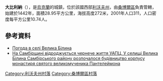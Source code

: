 <!-- 檔案不存在 [[Image:BILINA_MAGNUM_CHURCH.jpg|right]] -->

'''大比利納'''（{{lang-uk|Велика Білина}}），是[[烏克蘭|烏克蘭]]的城鎮，位於該國西部[[利沃夫州|利沃夫州]]，由[[桑博爾區|桑博爾區]]負責管轄，始建於1442年，面積28.95平方公里，海拔高度272米，2001年人口311，人口密度每平方公里10.74人。

{{coord|49|31|46|N|23|28|26|E|scale:100000|display=title}}

==參考資料==
* [http://weather.in.ua/ua/l'vovskaja/2713 Погода в селі Велика Білина]{{Wayback|url=http://weather.in.ua/ua/l%27vovskaja/2713 |date=20111221161653 }}
* [https://web.archive.org/web/20161115060854/http://www.pomisna.in.ua/2013/11/gerontij.html На Самбірщині відроджується чернече життя УАПЦ. У селищі Велика Білина Самбірського району розпочалося будівництво корпусу монастиря святого великомученика Пантелеймона]

[[Category:利沃夫州村落|Category:利沃夫州村落]]
[[Category:桑博爾區村落|Category:桑博爾區村落]]


{{Lviv-geo-stub}}